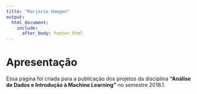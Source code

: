 ---
title: "Marjorie Hoegen"
output: 
  html_document:
    include:
      after_body: footer.html
---

# Apresentação
Essa página foi criada para a publicação dos projetos da disciplina **"Análise de Dados e Introdução à Machine Learning"** no semestre 2018.1.
